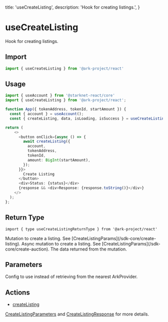   title: 'useCreateListing',
  description: 'Hook for creating listings.',
}

# useCreateListing

Hook for creating listings.

## Import

```typescript
import { useCreateListing } from '@ark-project/react'
```

## Usage

```typescript
import { useAccount } from '@starknet-react/core'
import { useCreateListing } from '@ark-project/react';

function App({ tokenAddress, tokenId, startAmount }) {
  const { account } = useAccount();
  const { createListing, data, isLoading, isSuccess } = useCreateListing();

return (
    <>
      <button onClick={async () => {
        await createListing({
          account,
          tokenAddress,
          tokenId,
          amount: BigInt(startAmount),
        });
      }}>
        Create Listing
      </button>
      <div>Status: {status}</div>
      {response && <div>Response: {response.toString()}</div>}
    </>
  );
};
```

## Return Type

```tsx
import { type useCreateListingReturnType } from '@ark-project/react'
```

<Properties>
  <Property
    name="createListing"
    type="(params: CreateListingParams) => CreateListingResult"
  >
    Mutation to create a listing. See
    [CreateListingParams](/sdk-core/create-listing).
  </Property>
  <Property
    name="createListingAsync"
    type="(params: CreateListingParams) => Promise<CreateListingResult>"
  >
    Async mutation to create a listing. See
    [CreateListingParams](/sdk-core/create-auction).
  </Property>
  <Property name="data" type="CreateListingResult">
    The data returned from the mutation.
  </Property>
</Properties>

## Parameters

<Properties>
  <Property name="config (optional)" type="Config | undefined">
    Config to use instead of retrieving from the nearest ArkProvider.
  </Property>
</Properties>

## Actions

- [createListing](/sdk-core/create-listing)

[CreateListingParameters](/sdk-core/create-listing#parameters) and [CreateListingResponse](/sdk-core/create-listing#response) for more details.
